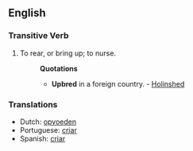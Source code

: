 ==English==

===Transitive Verb===
{{en-infl-irreg|upbreed|upbreeds|upbreeding|upbred|upbred}}

#To rear, or bring up; to nurse. 
#:'''Quotations'''
#:*'''Upbred''' in a foreign country. - [[Holinshed]]

===Translations===
*Dutch: [[opvoeden]]
*Portuguese: [[criar]]
*Spanish: [[criar]]